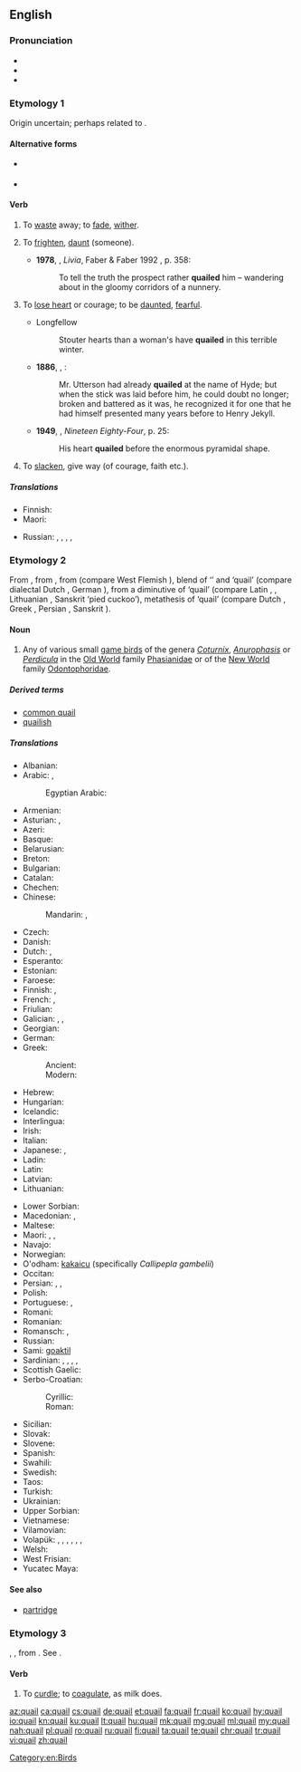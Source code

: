 {{also|Quail}}
==English==
{{wikipedia}}

===Pronunciation===
* {{IPA|/ˈkweɪl/}}
* {{audio|en-us-quail.ogg|Audio (US)|lang=en}}
* {{rhymes|eɪl}}

===Etymology 1===
Origin uncertain; perhaps related to {{etyl|dum|en}} {{term|queilen|lang=dum}}.

====Alternative forms====
* {{l|en|quele}} {{qualifier|obsolete}}
* {{l|en|queal}}

====Verb====
{{en-verb}}

# {{context|intransitive|lang=en}} To [[waste]] away; to [[fade]], [[wither]]. {{defdate|from 15th c.}}
# {{context|transitive|now|_|rare|lang=en}} To [[frighten]], [[daunt]] (someone). {{defdate|from 16th c.}}
#* '''1978''', {{w|Lawrence Durrell}}, ''Livia'', Faber & Faber 1992 {{qualifier|Avignon Quintet}}, p. 358:
#*: To tell the truth the prospect rather '''quailed''' him – wandering about in the gloomy corridors of a nunnery.
# {{context|intransitive|lang=en}} To [[lose heart]] or courage; to be [[daunted]], [[fearful]]. {{defdate|from 16th c.}}
#* Longfellow
#*: Stouter hearts than a woman's have '''quailed''' in this terrible winter.
#* '''1886''', {{w|Robert Louis Stevenson}}, {{w|Strange Case Of Dr Jekyll And Mr Hyde}}:
#*: Mr. Utterson had already '''quailed''' at the name of Hyde; but when the stick was laid before him, he could doubt no longer; broken and battered as it was, he recognized it for one that he had himself presented many years before to Henry Jekyll.
#* '''1949''', {{w|George Orwell}}, ''Nineteen Eighty-Four'', p. 25:
#*: His heart '''quailed''' before the enormous pyramidal shape.
# {{context|intransitive|lang=en}} To [[slacken]], give way (of courage, faith etc.). {{defdate|from 16th c.}}

=====Translations=====
{{trans-top|to shrink or waver; to become fearful or doubtful}}
* Finnish: {{t|fi|tutista}}
* Maori: {{t|mi|tungehe}}
{{trans-mid}}
* Russian: {{t+|ru|пасовать|tr=pasovátʹ}}, {{t+|ru|робеть|tr=robétʹ}}, {{t+|ru|трусить|tr=trúsitʹ}}, {{t+|ru|дрейфить|tr=dréjfitʹ}}, {{t+|ru|бздеть|tr=bzdetʹ}} {{qualifier|vulgar}}
{{trans-bottom}}

===Etymology 2===
From {{etyl|enm|en}} {{term|quaille|quaille, quaile|lang=enm}}, from {{etyl|xno|en}} {{term|quaille|lang=fro}}, from {{etyl|odt|en}} {{term/t|odt|*kwakila}} (compare West Flemish {{term|kwakkel|lang=vls}}), blend of {{term/t|odt|*kwak}} ‘{{l|en|quack}}’ and {{etyl|gem-pro|en}} {{term/t|gem-pro|*hwahtilō}} ‘quail’ (compare dialectal Dutch {{term|wachtel|lang=nl}}, German {{term|Wachtel|lang=de}}), from a diminutive of {{etyl|ine-pro|en}} {{term/t|ine-pro|*kʷoḱt-}} ‘quail’ (compare Latin {{term|coturnīx|lang=la}}, {{term|cocturnīx|lang=la}}, Lithuanian {{term|vaštaka|lang=la}}, Sanskrit {{term|चातक|tr=cātaka|lang=sa}} ‘pied cuckoo’), metathesis of {{term/t|ine-pro|*u̯ortokʷ-}} ‘quail’ (compare Dutch {{term|kwartel|lang=nl}}, Greek {{term|ορτύκι|tr=ortýki|sc=polytonic|lang=grc}}, Persian {{term|ورتیج|tr=vartij’|lang=fa}}, Sanskrit {{term|वर्तका|tr=vartaka|lang=sa}}).

====Noun====
{{en-noun|quail|quails}}

# Any of various small [[game bird]]s of the genera ''[[Coturnix]]'', ''[[Anurophasis]]'' or ''[[Perdicula]]'' in the [[Old World]] family [[Phasianidae]] or of the [[New World]] family [[Odontophoridae]].

=====Derived terms=====
* [[common quail]]
* [[quailish]]

=====Translations=====
{{trans-top|any of several small game birds}}
* Albanian: {{t|sq|shkurta}}
* Arabic: {{t|ar|سمان|m-p|tr=sumān}}, {{t|ar|سلوى|f-p|tr=salwa}}
*: Egyptian Arabic: {{t|arz|سمان|m-p|tr=seman}}
* Armenian: {{t|hy|լոր|sc=Armn}}
* Asturian: {{t|ast|cogorniz|f}}, {{t|ast|parpagayera|f}}
* Azeri: {{t+|az|bildirçin}}
* Basque: {{t|eu|galeper}}
* Belarusian: {{t|be|перапелка|f}}
* Breton: {{t|br|koailh}}
* Bulgarian: {{t+|bg|пъдпъдък|tr=pâdpâdâk|m}}
* Catalan: {{t|ca|guatlla|f}}
* Chechen: {{t|ce|лекъ}}
* Chinese: 
*: Mandarin: {{t|cmn|鵪鶉|sc=Hani}}, {{t|cmn|鹌鹑|tr=ānchún or ānchun|sc=Hani}}
* Czech: {{t+|cs|křepelka|f}}
* Danish: {{t|da|vagtel}}
* Dutch: {{t+|nl|kwartel|m}}, {{t+|nl|kwakkel|m}}
* Esperanto: {{t|eo|koturno}}
* Estonian: {{t|et|vutt}}
* Faroese: {{t|fo|vaktil}}
* Finnish: {{t+|fi|viiriäinen}} {{qualifier|Old World}}, {{t|fi|amerikanviiriäinen}} {{qualifier|New World}}
* French: {{t+|fr|caille|f}}, {{t+|fr|caille des blés|f}}
* Friulian: {{t|fur|cuaie}}
* Galician: {{t|gl|paspallás|m}}, {{t|gl|cordona|f}}, {{t|gl|cordoniz|f}}
* Georgian: {{t|ka|მწყერი|tr=mtsqeri|sc=Geor}}
* German: {{t+|de|Wachtel|f}}
* Greek:
*: Ancient: {{t|grc|ὄρτυξ|tr=ortyx|m}}
*: Modern: {{t+|el|ορτύκι|tr=ortiki}}
* Hebrew: {{t+|he|שליו|m|tr=slav}}
* Hungarian: {{t+|hu|fürj}}
* Icelandic: {{t+|is|kornhæna}}
* Interlingua: {{t|ia|qualia}}
* Irish: {{t|ga|gearg|f}}
* Italian: {{t+|it|quaglia|f}}
* Japanese: {{t|ja|ヨアロッパウズラ|tr=yoaroppauzura}}, {{t+|ja|鶉|tr=uzura|sc=Jpan}}
* Ladin: {{t|lad|caia|f}}
* Latin: {{t|la|coturnix|f}}
* Latvian: {{t|lv|paipala}}
* Lithuanian: {{t+|lt|putpelė}}
{{trans-mid}}
* Lower Sorbian: {{t|dsb|paśpula}}
* Macedonian: {{t|mk|потполошка|f|tr=potpóloška}}, {{t|mk|препелица|f|tr=prepélica}}
* Maltese: {{t|mt|summiena|f}}
* Maori: {{t|mi|koreke}}, {{t|mi|tāreke}}, {{t|mi|koitāreke}}
* Navajo: {{t|nv|díłdánii}}
* Norwegian: {{t+|no|vaktel|m}}
* O'odham: [[kakaicu]] (specifically ''Callipepla gambelii'')
* Occitan: {{t|oc|catla|f}}
* Persian: {{t+|fa|بلدرچین|tr=belderčin}}, {{t+|fa|بدبده|tr=badbade}}, {{t+|fa|کرک|tr=karak|sc=fa-Arab}}
* Polish: {{t+|pl|przepiórka|f}}
* Portuguese: {{t|pt|codorna|f}}, {{t+|pt|codorniz|f}}
* Romani: {{t|rom|dropya|f}}
* Romanian: {{t|ro|prepelița}}
* Romansch: {{t|rm|quacra}}, {{t|rm|quaiglia}}
* Russian: {{t+|ru|перепел|m|tr=pérepel}}
* Sami: [[goaktil]]
* Sardinian: {{t|sc|xrìcchibi}}, {{t|sc|trepotès}}, {{t|sc|cricchibì}}, {{t|sc|guàgliulu}}, {{t|sc|cualla}}
* Scottish Gaelic: {{t|gd|gearradh-gort|m}}
* Serbo-Croatian:
*: Cyrillic: {{t|sh|препелица|f|sc=Cyrl}}
*: Roman: {{t|sh|prepelica|f}}
* Sicilian: {{t|scn|quagghia|f}}
* Slovak: {{t|sk|prepelica|f}}
* Slovene: {{t+|sl|prepelica|f}}
* Spanish: {{t|es|codorniz|f}}
* Swahili: {{t+|sw|tombo}}
* Swedish: {{t+|sv|vaktel}}
* Taos: {{t|twf|hȕolóna}}
* Turkish: {{t+|tr|bıldırcın}}
* Ukrainian: {{t|uk|перепел|m|tr=perepel}}
* Upper Sorbian: {{t|hsb|pocpula}}
* Vietnamese: {{t|vi|chim cút}}
* Vilamovian: {{t|wym|bukfuruk}}
* Volapük: {{qualifier|♂♀}} {{t|vo|kotur}}, {{qualifier|♂}} {{t|vo|hikotur}}, {{qualifier|♀}} {{t|vo|jikotur}}, {{qualifier|♂♀ offspring}} {{t|vo|koturül}}, {{qualifier|♂ offspring}} {{t|vo|hikoturül}}, {{qualifier|♀ offspring}} {{t|vo|jikoturül}}, {{qualifier|older term}} {{t|vo|kuit}}
* Welsh: {{t|cy|sofliar}}
* West Frisian: {{t+|fy|kwartel}}
* Yucatec Maya: {{t|yua|beech'}}
{{trans-bottom}}

====See also====
* [[partridge]]

===Etymology 3===
{{etyl|fro|en}} {{term|coaillier|lang=fro}}, {{etyl|fr|en}} {{term|cailler|lang=fr}}, from {{etyl|la|en}} {{lena}} {{term|coagulare|lang=la}}. See {{term|coagulate|lang=en}}.

====Verb====
{{en-verb}}

# To [[curdle]]; to [[coagulate]], as milk does.
#: {{rfquotek|Holland}}

{{Webster 1913}}

[[Category:en:Birds]]

[[az:quail]]
[[ca:quail]]
[[cs:quail]]
[[de:quail]]
[[et:quail]]
[[fa:quail]]
[[fr:quail]]
[[ko:quail]]
[[hy:quail]]
[[io:quail]]
[[kn:quail]]
[[ku:quail]]
[[lt:quail]]
[[hu:quail]]
[[mk:quail]]
[[mg:quail]]
[[ml:quail]]
[[my:quail]]
[[nah:quail]]
[[pl:quail]]
[[ro:quail]]
[[ru:quail]]
[[fi:quail]]
[[ta:quail]]
[[te:quail]]
[[chr:quail]]
[[tr:quail]]
[[vi:quail]]
[[zh:quail]]